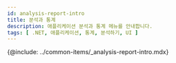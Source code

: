 ```yaml
---
id: analysis-report-intro
title: 분석과 통계
description: 애플리케이션 분석과 통계 메뉴를 안내합니다. 
tags: [ .NET, 애플리케이션, 통계, 분석하기, UI ]
---
```


<!-- 분석과 통계 / 애플리케이션 분석하기 -->
<!-- 분석 개요 필요 / 검토하기?-->

{@include: ../common-items/_analysis-report-intro.mdx} 